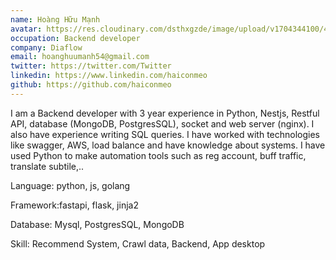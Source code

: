 ```yaml
---
name: Hoàng Hữu Mạnh
avatar: https://res.cloudinary.com/dsthxgzde/image/upload/v1704344100/413333990_340167852286888_3783268847571772435_n_nh33fs.jpg
occupation: Backend developer
company: Diaflow
email: hoanghuumanh54@gmail.com
twitter: https://twitter.com/Twitter
linkedin: https://www.linkedin.com/haiconmeo
github: https://github.com/haiconmeo
---
```


I am a Backend developer with 3 year experience in Python, Nestjs, Restful API, database (MongoDB, PostgresSQL), socket and web server (nginx). I also have experience writing SQL queries. I have worked with technologies like swagger, AWS, load balance and have knowledge about systems. I have used Python to make automation tools such as reg account, buff traffic, translate subtile,..

Language: python, js, golang

Framework:fastapi, flask, jinja2

Database: Mysql, PostgresSQL, MongoDB

Skill: Recommend System, Crawl data, Backend, App desktop

